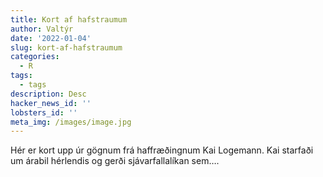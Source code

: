 ```yaml
---
title: Kort af hafstraumum
author: Valtýr
date: '2022-01-04'
slug: kort-af-hafstraumum
categories:
  - R
tags:
  - tags
description: Desc
hacker_news_id: ''
lobsters_id: ''
meta_img: /images/image.jpg
---
```


Hér er kort upp úr gögnum frá haffræðingnum Kai Logemann. Kai starfaði um árabil hérlendis og gerði sjávarfallalíkan sem....
